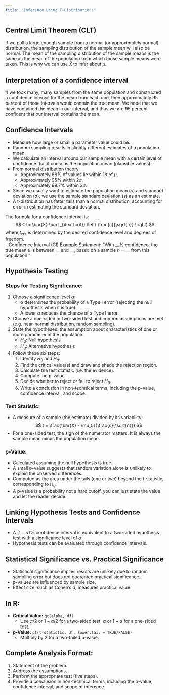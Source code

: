 ```yaml
---
title: "Inference Using T-Distributions"
---
```


## Central Limit Theorem (CLT)
If we pull a large enough sample from a normal (or approximately normal) distribution, the sampling distribution of the sample mean will also be normal. The mean of the sampling distribution of the sample means is the same as the mean of the population from which those sample means were taken. This is why we can use $\bar{X}$ to infer about $\mu$.


## Interpretation of a confidence interval
If we took many, many samples from the same population and constructed a confidence interval for the mean from each one, then approximately 95 percent of those intervals would contain the true mean. We hope that we have contained the mean in our interval, and thus we are 95 percent confident that our interval contains the mean.


## Confidence Intervals
- Measure how large or small a parameter value could be.
- Random sampling results in slightly different estimates of a population mean.
- We calculate an interval around our sample mean with a certain level of confidence that it contains the population mean (plausible values).
- From normal distribution theory:
  - Approximately $68\%$ of values lie within $1\sigma$ of $\mu$,
  - Approximately $95\%$ within $2\sigma$,
  - Approximately $99.7\%$ within $3\sigma$.
- Since we usually want to estimate the population mean ($\mu$) and standard deviation ($\sigma$), we use the sample standard deviation ($s$) as an estimate.
- A t-distribution has fatter tails than a normal distribution, accounting for error in estimating the standard deviation.

The formula for a confidence interval is:
$$
CI = \bar{X} \pm t_{\text{crit}} \left( \frac{s}{\sqrt{n}} \right)
$$
where $t_{\text{crit}}$ is determined by the desired confidence level and degrees of freedom.  
- Confidence Interval (CI) Example Statement: "With $\_\_\%$ confidence, the true mean $\mu$ is between $\_\_$ and $\_\_$, based on a sample $n = \_\_$ from this population."


## Hypothesis Testing

### Steps for Testing Significance:
1. Choose a significance level $\alpha$:
   - $\alpha$ determines the probability of a Type I error (rejecting the null hypothesis when it is true).
   - A lower $\alpha$ reduces the chance of a Type I error.
2. Choose a one-sided or two-sided test and confirm assumptions are met (e.g. near-normal distribution, random sampling).
3. State the hypotheses: the assumption about characteristics of one or more parameter in the population.
   - $H_0$: Null hypothesis
   - $H_a$: Alternative hypothesis
4. Follow these six steps:
   1. Identify $H_0$ and $H_a$.
   2. Find the critical value(s) and draw and shade the rejection region.
   3. Calculate the test statistic (i.e. the evidence).
   4. Compute the p-value.
   5. Decide whether to reject or fail to reject $H_0$.
   6. Write a conclusion in non-technical terms, including the p-value, confidence interval, and scope.

### Test Statistic:
- A measure of a sample (the estimate) divided by its variability:
$$
t = \frac{\bar{X} - \mu_0}{\frac{s}{\sqrt{n}}}
$$
- For a one-sided test, the sign of the numerator matters. It is always the sample mean minus the population mean.

### p-Value:
- Calculated assuming the null hypothesis is true.
- A small p-value suggests that random variation alone is unlikely to explain the observed differences.
- Computed as the area under the tails (one or two) beyond the t-statistic, corresponding to $H_a$.
- A p-value is a probability not a hard cutoff, you can just state the value and let the reader decide.


## Linking Hypothesis Tests and Confidence Intervals
- A $(1-\alpha)\%$ confidence interval is equivalent to a two-sided hypothesis test with a significance level of $\alpha$.
- Hypothesis tests can be evaluated through confidence intervals.


## Statistical Significance vs. Practical Significance
- Statistical significance implies results are unlikely due to random sampling error but does not guarantee practical significance.
- p-values are influenced by sample size.
- Effect size, such as Cohen’s $d$, measures practical value.


## In R:
- **Critical Value:** `qt(alpha, df)`
  - Use $\alpha/2$ or $1-\alpha/2$ for a two-sided test; $\alpha$ or $1-\alpha$ for a one-sided test.
- **p-Value:** `pt(t-statistic, df, lower.tail = TRUE/FALSE)`
  - Multiply by 2 for a two-tailed p-value.


## Complete Analysis Format:
1. Statement of the problem.
2. Address the assumptions.
3. Perform the appropriate test (five steps).
4. Provide a conclusion in non-technical terms, including the p-value, confidence interval, and scope of inference.
